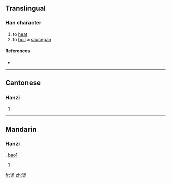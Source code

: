 ==Translingual==

===Han character===
{{Han char|rn=86|rad=火|as=09|sn=13|four=2680<sub>9</sub>|canj=人木火 (ODF)}}

# to [[heat]]
# to [[boil]] a [[saucepan]]

====References====
* {{Han ref|kx=0678.161|dkj=19260|hdz=32218.150|uh=7172|ud=29042|bh=DE73|bd=56947}}

----

==Cantonese==

===Hanzi===
{{yue-hanzi|jyut=|y=bou1}}

# {{defn|Cantonese|sort=火09}}

----

==Mandarin==

===Hanzi===
{{cmn-hanzi|pin=[[bào]] ([[bao4]])|wg=pao<sup>4</sup>}}, [[bao1]]

# {{defn|Mandarin|sort=火09}}

[[fr:煲]]
[[zh:煲]]